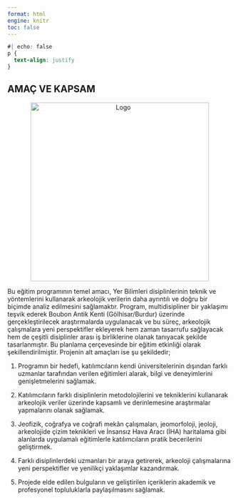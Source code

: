 ---
format: html
engine: knitr
toc: false
---

```{css}
#| echo: false
p {
  text-align: justify
}
```

## **AMAÇ VE KAPSAM**

::: {.grid}

::: {.g-col-6}
<center><a><img src="img/amac.png" alt="Logo" width="400px"/></a></center>
:::

::: {.g-col-6}

Bu eğitim programının temel amacı, Yer Bilimleri disiplinlerinin teknik ve yöntemlerini kullanarak arkeolojik verilerin daha ayrıntılı ve doğru bir biçimde analiz edilmesini sağlamaktır. Program, multidisipliner bir yaklaşımı teşvik ederek Boubon Antik Kenti (Gölhisar/Burdur) üzerinde gerçekleştirilecek araştırmalarda uygulanacak ve bu süreç, arkeolojik çalışmalara yeni perspektifler ekleyerek hem zaman tasarrufu sağlayacak hem de çeşitli disiplinler arası iş birliklerine olanak tanıyacak şekilde tasarlanmıştır. Bu planlama çerçevesinde bir eğitim etkinliği olarak şekillendirilmiştir. Projenin alt amaçları ise şu şekildedir; 

1.	Programın bir hedefi, katılımcıların kendi üniversitelerinin dışından farklı uzmanlar tarafından verilen eğitimleri alarak, bilgi ve deneyimlerini genişletmelerini sağlamak.

2.	Katılımcıların farklı disiplinlerin metodolojilerini ve tekniklerini kullanarak arkeolojik veriler üzerinde kapsamlı ve derinlemesine araştırmalar yapmalarını olanak sağlamak.

3.	Jeofizik, coğrafya ve coğrafi mekân çalışmaları, jeomorfoloji, jeoloji, arkeolojide çizim teknikleri ve İnsansız Hava Aracı (İHA) haritalama gibi alanlarda uygulamalı eğitimlerle katılımcıların pratik becerilerini geliştirmek.
4.	Farklı disiplinlerdeki uzmanları bir araya getirerek, arkeoloji çalışmalarına yeni perspektifler ve yenilikçi yaklaşımlar kazandırmak.

5.	Projede elde edilen bulguların ve geliştirilen içeriklerin akademik ve profesyonel topluluklarla paylaşılmasını sağlamak.


:::

:::
